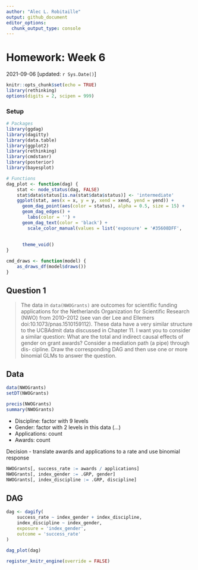 ```yaml
---
author: "Alec L. Robitaille"
output: github_document
editor_options: 
  chunk_output_type: console
---
```


# Homework: Week 6
2021-09-06 [updated: `r Sys.Date()`]

```r
knitr::opts_chunk$set(echo = TRUE)
library(rethinking)
options(digits = 2, scipen = 999)
```

### Setup

```r
# Packages
library(ggdag)
library(dagitty)
library(data.table)
library(ggplot2)
library(rethinking)
library(cmdstanr)
library(posterior)
library(bayesplot)

# Functions
dag_plot <- function(dag) {
	stat <- node_status(dag, FALSE)
	stat$data$status[is.na(stat$data$status)] <- 'intermediate'
	ggplot(stat, aes(x = x, y = y, xend = xend, yend = yend)) +
	  geom_dag_point(aes(color = status), alpha = 0.5, size = 15) +
	  geom_dag_edges() +
		labs(color = '') + 
	  geom_dag_text(color = 'black') +
		scale_color_manual(values = list('exposure' = '#35608DFF',
																		 'outcome' = '#22A884FF',
																		 'intermediate' = 'grey50')) + 
	  theme_void()
}

cmd_draws <- function(model) {
	as_draws_df(model$draws())
}
```

## Question 1

> The data in `data(NWOGrants)` are outcomes for scientific funding applications
for the Netherlands Organization for Scientific Research (NWO) from 2010–2012
(see van der Lee and Ellemers doi:10.1073/pnas.1510159112). These data have a
very similar structure to the UCBAdmit data discussed in Chapter 11. I want you
to consider a similar question: What are the total and indirect causal effects
of gender on grant awards? Consider a mediation path (a pipe) through dis-
cipline. Draw the corresponding DAG and then use one or more binomial GLMs to
answer the question.


## Data

```r
data(NWOGrants)
setDT(NWOGrants)

precis(NWOGrants)
summary(NWOGrants)
```

* Discipline: factor with 9 levels
* Gender: factor with 2 levels in this data (...)
* Applications: count
* Awards: count

Decision - translate awards and applications to a rate and use binomial response

```r
NWOGrants[, success_rate := awards / applications]
NWOGrants[, index_gender := .GRP, gender]
NWOGrants[, index_discipline := .GRP, discipline]
```

## DAG
```r
dag <- dagify(
	success_rate ~ index_gender + index_discipline,
	index_discipline ~ index_gender,
	exposure = 'index_gender',
	outcome = 'success_rate'
)

dag_plot(dag)
```

```r
register_knitr_engine(override = FALSE)
```

```cmdstan
```
